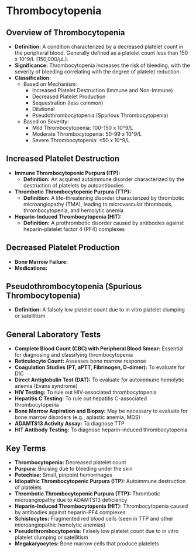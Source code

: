 # Thrombocytopenia {-}

## **Overview of Thrombocytopenia** {-}

*   **Definition:** A condition characterized by a decreased platelet count in the peripheral blood. Generally defined as a platelet count less than 150 x 10^9/L (150,000/µL).
*   **Significance:** Thrombocytopenia increases the risk of bleeding, with the severity of bleeding correlating with the degree of platelet reduction.
*   **Classification:**
    *   Based on Mechanism:
        *   Increased Platelet Destruction (Immune and Non-Immune)
        *   Decreased Platelet Production
        *   Sequestration (less common)
        *   Dilutional
        *   Pseudothrombocytopenia (Spurious Thrombocytopenia)
    *   Based on Severity:
        *   Mild Thrombocytopenia: 100-150 x 10^9/L
        *   Moderate Thrombocytopenia: 50-99 x 10^9/L
        *   Severe Thrombocytopenia: <50 x 10^9/L

## **Increased Platelet Destruction** {-}

*   **Immune Thrombocytopenic Purpura (ITP):**
    *   **Definition:** An acquired autoimmune disorder characterized by the destruction of platelets by autoantibodies

*   **Thrombotic Thrombocytopenic Purpura (TTP):**
    *   **Definition:** A life-threatening disorder characterized by thrombotic microangiopathy (TMA), leading to microvascular thrombosis, thrombocytopenia, and hemolytic anemia

*   **Heparin-Induced Thrombocytopenia (HIT):**
    *   **Definition:** A prothrombotic disorder caused by antibodies against heparin-platelet factor 4 (PF4) complexes

## **Decreased Platelet Production**

*   **Bone Marrow Failure:**
*   **Medications:**

## **Pseudothrombocytopenia (Spurious Thrombocytopenia)**

*   **Definition:** A falsely low platelet count due to in vitro platelet clumping or satellitism

## **General Laboratory Tests**

*   **Complete Blood Count (CBC) with Peripheral Blood Smear:** Essential for diagnosing and classifying thrombocytopenia
*   **Reticulocyte Count:** Assesses bone marrow response
*   **Coagulation Studies (PT, aPTT, Fibrinogen, D-dimer):** To evaluate for DIC
*   **Direct Antiglobulin Test (DAT):** To evaluate for autoimmune hemolytic anemia (Evans syndrome)
*   **HIV Testing:** To rule out HIV-associated thrombocytopenia
*   **Hepatitis C Testing:** To rule out hepatitis C-associated thrombocytopenia
*   **Bone Marrow Aspiration and Biopsy:** May be necessary to evaluate for bone marrow disorders (e.g., aplastic anemia, MDS)
*   **ADAMTS13 Activity Assay:** To diagnose TTP
*   **HIT Antibody Testing:** To diagnose heparin-induced thrombocytopenia

## **Key Terms**

*   **Thrombocytopenia:** Decreased platelet count
*   **Purpura:** Bruising due to bleeding under the skin
*   **Petechiae:** Small, pinpoint hemorrhages
*   **Idiopathic Thrombocytopenic Purpura (ITP):** Autoimmune destruction of platelets
*   **Thrombotic Thrombocytopenic Purpura (TTP):** Thrombotic microangiopathy due to ADAMTS13 deficiency
*   **Heparin-Induced Thrombocytopenia (HIT):** Thrombocytopenia caused by antibodies against heparin-PF4 complexes
*   **Schistocytes:** Fragmented red blood cells (seen in TTP and other microangiopathic hemolytic anemias)
*   **Pseudothrombocytopenia:** Falsely low platelet count due to in vitro platelet clumping or satellitism
*   **Megakaryocytes:** Bone marrow cells that produce platelets
